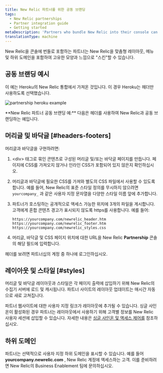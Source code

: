 ```yaml
---
title: New Relic 파트너를 위한 공동 브랜딩
tags:
  - New Relic partnerships
  - Partner integration guide
  - Getting started
metaDescription: 'Partners who bundle New Relic into their console can use co-branding, including customized layouts, menus, and sub-domains.'
translationType: machine
---
```



New Relic을 콘솔에 번들로 포함하는 파트너는 New Relic을 맞춤형 레이아웃, 메뉴 및 하위 도메인을 포함하여 고유한 모양과 느낌으로 "스킨"할 수 있습니다.

## 공동 브랜딩 예시

이 예는 Heroku의 New Relic 통합에서 가져온 것입니다. 이 경우 Heroku는 헤더만 사용하도록 선택했습니다.

<img
  title="partnership heroku example"
  alt="partnership heroku example"
  src={partnershipHerokuNewRelicCobranding}
/>

<figcaption>
  **New Relic 파트너 공동 브랜딩 예:** 다음은 헤더를 사용하여 New Relic과 공동 브랜딩하는 예입니다.
</figcaption>

## 머리글 및 바닥글 [#headers-footers]

머리글과 바닥글을 구현하려면:

1. &lt;div> 태그로 묶인 콘텐츠로 구성된 머리글 및/또는 바닥글 페이지를 만듭니다. 페이지에 CSS를 가져오지 않거나 인라인 CSS가 포함되어 있지 않은지 확인하십시오.

2. 머리글과 바닥글에 필요한 CSS를 가져와 별도의 CSS 파일에서 사용할 수 있도록 합니다. 예를 들어, New Relic의 표준 스타일 정의를 무시하지 않으려면 `yourcompany_` 과 같은 사용자 지정 문자열을 다양한 스타일 이름 앞에 추가합니다.

3. 파트너가 호스팅하는 공개적으로 액세스 가능한 위치에 3개의 파일을 게시합니다. 고객에게 혼합 콘텐츠 경고가 표시되지 않도록 https를 사용합니다. 예를 들어:

   ```
   https://yourcompany.com/newrelic_header.htm
   https://yourcompany.com/newrelic_footer.htm
   https://yourcompany.com/newrelic_styles.css
   ```

4. 머리글, 바닥글 및 CSS 페이지 위치에 대한 URL을 New Relic **Partnership** 콘솔의 해당 필드에 입력합니다.

<Callout variant="tip">
  헤더를 보려면 파트너십의 계정 중 하나에 로그인하십시오.
</Callout>

## 레이아웃 및 스타일 [#styles]

머리글 및 바닥글 레이아웃과 스타일은 각 페이지 출력에 삽입하기 위해 New Relic의 수집기 서버에 로드 및 캐시됩니다. 파트너 사이트의 레이아웃 업데이트는 매시간 자동으로 새로 고쳐집니다.

파트너 웹사이트에 대한 사용자 지정 링크가 레이아웃에 추가될 수 있습니다. 싱글 사인온이 활성화된 경우 파트너는 레이아웃에서 사용하기 위해 고객별 정보를 New Relic 사용자 세션에 삽입할 수 있습니다. 자세한 내용은 [싱글 사인온 및 액세스 제어를](/docs/accounts-partnerships/partnerships/partner-integration-guide/single-sign-access-control) 참조하십시오.

## 하위 도메인

파트너는 선택적으로 사용자 지정 하위 도메인을 표시할 수 있습니다. 예를 들어 **yourcompany.newrelic.com** , New Relic 계정에 액세스하는 고객. 이를 준비하려면 New Relic의 Business Enablement 팀에 문의하십시오.